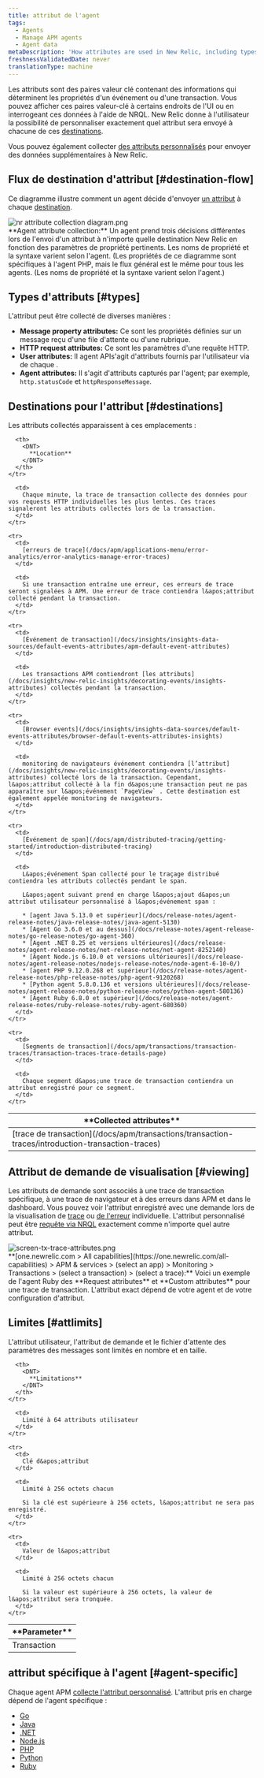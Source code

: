 ```yaml
---
title: attribut de l'agent
tags:
  - Agents
  - Manage APM agents
  - Agent data
metaDescription: 'How attributes are used in New Relic, including types, destinations, and limits.'
freshnessValidatedDate: never
translationType: machine
---
```


Les attributs sont des paires valeur clé contenant des informations qui déterminent les propriétés d&apos;un événement ou d&apos;une transaction. Vous pouvez afficher ces paires valeur-clé à certains endroits de l&apos;UI ou en interrogeant ces données à l&apos;aide de NRQL. New Relic donne à l&apos;utilisateur la possibilité de personnaliser exactement quel attribut sera envoyé à chacune de ces [destinations](#destinations).

Vous pouvez également collecter [des attributs personnalisés](/docs/apm/other-features/attributes/collecting-custom-attributes) pour envoyer des données supplémentaires à New Relic.

## Flux de destination d&apos;attribut [#destination-flow]

Ce diagramme illustre comment un agent décide d&apos;envoyer [un attribut](#types) à chaque [destination](#destinations).

<img title="nr attribute collection diagram.png" alt="nr attribute collection diagram.png" src="/images/apm_diagram_attribute-collection-diagram.webp" />

<figcaption>
  <DNT>**Agent attribute collection:**</DNT> Un agent prend trois décisions différentes lors de l&apos;envoi d&apos;un attribut à n&apos;importe quelle destination New Relic en fonction des paramètres de propriété pertinents. Les noms de propriété et la syntaxe varient selon l&apos;agent. (Les propriétés de ce diagramme sont spécifiques à l&apos;agent PHP, mais le flux général est le même pour tous les agents. (Les noms de propriété et la syntaxe varient selon l&apos;agent.)
</figcaption>

## Types d&apos;attributs [#types]

L&apos;attribut peut être collecté de diverses manières :

* <DNT>**Message property attributes:**</DNT> Ce sont les propriétés définies sur un message reçu d&apos;une file d&apos;attente ou d&apos;une rubrique.
* <DNT>**HTTP request attributes:**</DNT> Ce sont les paramètres d&apos;une requête HTTP.
* <DNT>**User attributes:**</DNT> Il agent APIs&apos;agit d&apos;attributs fournis par l&apos;utilisateur via de chaque .
* <DNT>**Agent attributes:**</DNT> Il s&apos;agit d&apos;attributs capturés par l&apos;agent; par exemple, `http.statusCode` et `httpResponseMessage`.

## Destinations pour l&apos;attribut [#destinations]

Les attributs collectés apparaissent à ces emplacements :

<table>
  <thead>
    <tr>
      <th width={200}>
        <DNT>
          **Collected attributes**
        </DNT>
      </th>

      <th>
        <DNT>
          **Location**
        </DNT>
      </th>
    </tr>
  </thead>

  <tbody>
    <tr>
      <td>
        [trace de transaction](/docs/apm/transactions/transaction-traces/introduction-transaction-traces)
      </td>

      <td>
        Chaque minute, la trace de transaction collecte des données pour vos requests HTTP individuelles les plus lentes. Ces traces signaleront les attributs collectés lors de la transaction.
      </td>
    </tr>

    <tr>
      <td>
        [erreurs de trace](/docs/apm/applications-menu/error-analytics/error-analytics-manage-error-traces)
      </td>

      <td>
        Si une transaction entraîne une erreur, ces erreurs de trace seront signalées à APM. Une erreur de trace contiendra l&apos;attribut collecté pendant la transaction.
      </td>
    </tr>

    <tr>
      <td>
        [Événement de transaction](/docs/insights/insights-data-sources/default-events-attributes/apm-default-event-attributes)
      </td>

      <td>
        Les transactions APM contiendront [les attributs](/docs/insights/new-relic-insights/decorating-events/insights-attributes) collectés pendant la transaction.
      </td>
    </tr>

    <tr>
      <td>
        [Browser events](/docs/insights/insights-data-sources/default-events-attributes/browser-default-events-attributes-insights)
      </td>

      <td>
        monitoring de navigateurs événement contiendra [l’attribut](/docs/insights/new-relic-insights/decorating-events/insights-attributes) collecté lors de la transaction. Cependant, l&apos;attribut collecté à la fin d&apos;une transaction peut ne pas apparaître sur l&apos;événement `PageView` . Cette destination est également appelée monitoring de navigateurs.
      </td>
    </tr>

    <tr>
      <td>
        [Événement de span](/docs/apm/distributed-tracing/getting-started/introduction-distributed-tracing)
      </td>

      <td>
        L&apos;événement Span collecté pour le traçage distribué contiendra les attributs collectés pendant le span.

        L&apos;agent suivant prend en charge l&apos;ajout d&apos;un attribut utilisateur personnalisé à l&apos;événement span :

        * [agent Java 5.13.0 et supérieur](/docs/release-notes/agent-release-notes/java-release-notes/java-agent-5130)
        * [Agent Go 3.6.0 et au dessus](/docs/release-notes/agent-release-notes/go-release-notes/go-agent-360)
        * [Agent .NET 8.25 et versions ultérieures](/docs/release-notes/agent-release-notes/net-release-notes/net-agent-8252140)
        * [Agent Node.js 6.10.0 et versions ultérieures](/docs/release-notes/agent-release-notes/nodejs-release-notes/node-agent-6-10-0/)
        * [agent PHP 9.12.0.268 et supérieur](/docs/release-notes/agent-release-notes/php-release-notes/php-agent-9120268)
        * [Python agent 5.8.0.136 et versions ultérieures](/docs/release-notes/agent-release-notes/python-release-notes/python-agent-580136)
        * [Agent Ruby 6.8.0 et supérieur](/docs/release-notes/agent-release-notes/ruby-release-notes/ruby-agent-680360)
      </td>
    </tr>

    <tr>
      <td>
        [Segments de transaction](/docs/apm/transactions/transaction-traces/transaction-traces-trace-details-page)
      </td>

      <td>
        Chaque segment d&apos;une trace de transaction contiendra un attribut enregistré pour ce segment.
      </td>
    </tr>
  </tbody>
</table>

## Attribut de demande de visualisation [#viewing]

Les attributs de demande sont associés à une trace de transaction spécifique, à une trace de navigateur et à des erreurs dans APM et dans le dashboard. Vous pouvez voir l&apos;attribut enregistré avec une demande lors de la visualisation de [trace](/docs/apm/transactions/transaction-traces/introduction-transaction-traces#find-view) ou [de l&apos;erreur](/docs/apm/applications-menu/error-analytics/error-analytics-explore-events-behind-errors) individuelle. L&apos;attribut personnalisé peut être [requête via NRQL](/docs/insights/nrql-new-relic-query-language/nrql-resources/nrql-syntax-components-functions#syntax) exactement comme n&apos;importe quel autre attribut.

<img title="screen-tx-trace-attributes.png" alt="screen-tx-trace-attributes.png" src="/images/apm_screenshot-crop_request-attributes.webp" />

<figcaption>
  <DNT>**[one.newrelic.com &gt; All capabilities](https://one.newrelic.com/all-capabilities) &gt; APM &amp; services &gt; (select an app) &gt; Monitoring &gt; Transactions &gt; (select a transaction) &gt; (select a trace):**</DNT> Voici un exemple de l&apos;agent Ruby des <DNT>**Request attributes**</DNT> et <DNT>**Custom attributes**</DNT> pour une trace de transaction. L&apos;attribut exact dépend de votre agent et de votre configuration d&apos;attribut.
</figcaption>

## Limites [#attlimits]

L&apos;attribut utilisateur, l&apos;attribut de demande et le fichier d&apos;attente des paramètres des messages sont limités en nombre et en taille.

<table>
  <thead>
    <tr>
      <th width={200}>
        <DNT>
          **Parameter**
        </DNT>
      </th>

      <th>
        <DNT>
          **Limitations**
        </DNT>
      </th>
    </tr>
  </thead>

  <tbody>
    <tr>
      <td>
        Transaction
      </td>

      <td>
        Limité à 64 attributs utilisateur
      </td>
    </tr>

    <tr>
      <td>
        Clé d&apos;attribut
      </td>

      <td>
        Limité à 256 octets chacun

        Si la clé est supérieure à 256 octets, l&apos;attribut ne sera pas enregistré.
      </td>
    </tr>

    <tr>
      <td>
        Valeur de l&apos;attribut
      </td>

      <td>
        Limité à 256 octets chacun

        Si la valeur est supérieure à 256 octets, la valeur de l&apos;attribut sera tronquée.
      </td>
    </tr>
  </tbody>
</table>

## attribut spécifique à l&apos;agent [#agent-specific]

Chaque agent APM [collecte l&apos;attribut personnalisé](/docs/agents/manage-apm-agents/agent-data/collect-custom-attributes). L&apos;attribut pris en charge dépend de l&apos;agent spécifique :

* [Go](/docs/agents/go-agent/instrumentation/go-agent-attributes)
* [Java](/docs/agents/java-agent/attributes/enabling-disabling-attributes-java)
* [.NET](/docs/agents/net-agent/attributes/net-agent-attributes)
* [Node.js](/docs/agents/nodejs-agent/attributes/nodejs-agent-attributes)
* [PHP](/docs/agents/php-agent/attributes/php-agent-attributes)
* [Python](/docs/agents/python-agent/attributes/python-agent-attributes)
* [Ruby](/docs/agents/ruby-agent/attributes/ruby-agent-attributes)